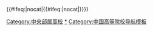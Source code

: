 {{NavboxV2
|name = 中央部属高校
|title = [[中央部属高校|{{white|中华人民共和国中央部门（或单位）所属高等学校}}]]
|titlestyle = background:#bb0000; color:#ffffff;
|bodyclass = hlist

|above = <u>下划线</u>：非本地备案。<sup>专</sup>：[[专科学校]]；<sup>成</sup>：[[成人高等学校|成人高校]]；<sup>军</sup>：军队与武警高校；标<sup>普</sup>或未标明：[[普通高等学校|普通高校]]。（[http://www.moe.gov.cn/jyb_xxgk/s5743/s5744/A03/201906/t20190617_386200.html 来源]）

|below  = 
* [[中国大陆高等学校列表|中国内地高等学校列表]]
* [[世界一流大学和一流学科建设]]
* [[中央部属高校]]
* [[省部共建]]
|selected = {{{1|阁}}}

|abbr1 = 阁
|list1-type = vertical
|list1-border = child
|list1-title = [[国务院组成部门]]所属

 |list1-group1 = [[中华人民共和国教育部|教育部]]<br/>[[中华人民共和国教育部直属高等学校列表|73]]
  |list1-list1-type = vertical
  |list1-list1-border = child
  |list1-list1-removeGroupPadding = 1
  |list1-list1-group1 = 26副部级<br /><sup>+[[985工程|985]]+[[211工程|211]]</sup>
  |list1-list1-list1 = 
* [[北京大学]]
* [[中国人民大学]]
* [[清华大学]]
* [[北京师范大学]]
* [[中国农业大学]]
* [[南开大学]]
* [[天津大学]]
* [[大连理工大学]]
* [[吉林大学]]
* [[复旦大学]]
* [[同济大学]]
* [[上海交通大学]]
* [[南京大学]]
* [[东南大学]]
* [[浙江大学]]
* [[厦门大学]]
* [[山东大学]]
* [[武汉大学]]
* [[华中科技大学]]
* [[中南大学]]
* [[中山大学]]
* [[重庆大学]]
* [[四川大学]]
* [[西安交通大学]]
* [[西北农林科技大学]]
* [[兰州大学]]
  |list1-list1-group2 = 6正司级<br /><sup>+[[985工程|985]]+[[211工程|211]]</sup>
  |list1-list1-list2 = 
* [[东北大学 (中国)|东北大学]]
* [[华东师范大学]]
* [[中国海洋大学]]
* [[湖南大学]]
* [[华南理工大学]]
* [[电子科技大学]]
  |list1-list1-group3 = 40正司级<br /><sup>+[[211工程|211]]</sup>
  |list1-list1-list3 = 
* [[北京科技大学]]
* [[北京化工大学]]
* [[北京语言大学]]
* [[北京外国语大学]]
* [[北京交通大学]]
* [[北京邮电大学]]
* [[中国石油大学（北京）]]
* [[中国传媒大学]]
* [[北京林业大学]]
* [[中国政法大学]]
* [[中央财经大学]]
* [[中央音乐学院]]
* [[中央戏剧学院]]
* [[中央美术学院]]
* [[北京中医药大学]]
* [[对外经济贸易大学]]
* [[华北电力大学]]
* <u>[[中国矿业大学（北京）]]</u>
* <u>[[中国地质大学（北京）]]</u>
* [[东北师范大学]]
* [[东北林业大学]]
* [[华东理工大学]]
* [[东华大学 (上海)|东华大学]]
* [[上海外国语大学]]
* [[上海财经大学]]
* [[河海大学]]
* [[南京农业大学]]
* [[中国药科大学]]
* [[江南大学]]
* [[中国矿业大学]]<sub>（徐州）</sub>
* [[合肥工业大学]]
* <u>[[中国石油大学（华东）]]</u>
* [[武汉理工大学]]
* [[中国地质大学（武汉）]]
* [[华中师范大学]]
* [[华中农业大学]]
* [[中南财经政法大学]]
* [[西南大学]]
* [[西南财经大学]]
* [[西南交通大学]]
* [[陕西师范大学]]
* [[西安电子科技大学]]
* [[长安大学]]
  |list1-list1-list4 = 
* [[国家开放大学|国家开放大学（中央广播电视大学）]]<sup>成</sup>

 |list1-group2 = [[中华人民共和国工业和信息化部|工信部]]
  |list1-list2-type = vertical
  |list1-list2-border = child
  |list1-list2-removeGroupPadding = 1
  |list1-list2-group1 = 4副部级<br /><sup>+[[985工程|985]]+[[211工程|211]]</sup>
  |list1-list2-list1 = 
* [[北京理工大学]]
* [[北京航空航天大学]]
* [[哈尔滨工业大学]]
* [[西北工业大学]]
  |list1-list2-group2 = 3正司级<br /><sup>+[[211工程|211]]</sup>
  |list1-list2-list2 = 
* [[南京理工大学]]
* [[南京航空航天大学]]
* [[哈尔滨工程大学]]

 |list1-group3 = [[中华人民共和国国家民族事务委员会|国家民委]]
  |list1-list3-type = vertical
  |list1-list3-border = child
  |list1-list3-removeGroupPadding = 1
  |list1-list3-group1 = 1正司级<br /><sup>+[[985工程|985]]+[[211工程|211]]+[[教育部与国家民委共建|部委共建]]</sup>
  |list1-list3-list1 = 
* [[中央民族大学]]
  |list1-list3-group2 = 5正司级<br /><sup>+[[教育部与国家民委共建|部委共建]]</sup>
  |list1-list3-list2 = 
* [[西南民族大学]]
* [[中南民族大学]]
* [[西北民族大学]]
* [[北方民族大学]]
* [[大连民族大学]]

 |list1-group4 = [[中华人民共和国公安部|公安部]]
 |list1-list4 = 
* [[中国人民公安大学]]
* [[中国人民公安大学|公安部高级警官学院]]<sup>成</sup>
* [[中国人民警察大学]]
* [[中国刑事警察学院]]
* [[铁道警察学院]]
* [[南京森林警察学院]]

 |list1-group5 = [[中华人民共和国国家安全部|国家安全部]]
 |list1-list5 = 
* [[国际关系学院 (北京)|国际关系学院]]
* [[江南社会学院]]<sup>成</sup>
 |list1-group6 = [[中华人民共和国交通运输部|交通运输部]]
  |list1-list6-type = vertical
  |list1-list6-border = child
  |list1-list6-removeGroupPadding = 1
  |list1-list6-group1 = 1正司级<br /><sup>+[[211工程|211]]</sup>
  |list1-list6-list1 = 
* [[大连海事大学]]

 |list1-group8 = [[中华人民共和国外交部|外交部]]
  |list1-list8-type = vertical
  |list1-list8-border = child
  |list1-list8-removeGroupPadding = 1
  |list1-list8-group1 = 1正司级
  |list1-list8-list1 = 
* [[外交学院]]

 |list1-group9 = [[中华人民共和国司法部|司法部]]
  |list1-list9-type = vertical
  |list1-list9-border = child
  |list1-list9-removeGroupPadding = 1
  |list1-list9-group1 = 1正司级
  |list1-list9-list1 = 
* [[中央司法警官学院]]<sup>普</sup>

 |list1-group10 = [[中华人民共和国国家卫生健康委员会|卫生健康委]]
  |list1-list10-type = vertical
  |list1-list10-border = child
  |list1-list10-removeGroupPadding = 1
  |list1-list10-group1 = 1正司级
  |list1-list10-list1 = 
* [[北京协和医学院]]

 |list1-group11 = [[中华人民共和国应急管理部|应急管理部]]
 |list1-list11 = 
* [[中国消防救援学院]]
* [[华北科技学院]]
* <sup>[[应急管理部消防救援局|消防局]]属</sup>[[消防高等专科学校]]<sup>专</sup>
<!--
 |list1-group12 = [[中华人民共和国自然资源部|自然资源部]]
 |list1-list12 = -->

|abbr2 = 直
|list2-type = vertical
|list2-border = child
|list2-removeGroupPadding = 1
|list2-title = [[国务院直属机构]]所属
 |list2-group1 = [[中华人民共和国海关总署|海关总署]]
 |list2-list1 = 
* [[上海海关学院]]
* [[上海海关学院|海关管理干部学院]]<sup>成</sup>
 |list2-group2 = [[国家体育总局]]
 |list2-list2 = 
* [[北京体育大学]]

|abbr3 = 事
|list3-type = vertical
|list3-border = child
|list3-removeGroupPadding = 1
|list3-title = [[国务院直属事业单位]]所属
 |list3-group1 = [[中国科学院]]
  |list3-list1-type = vertical
  |list3-list1-border = child
  |list3-list1-removeGroupPadding = 1
  |list3-list1-group1 = 1副部级
  |list3-list1-list1 = 
* [[中国科学技术大学]]
  |list3-list1-group2 = 1正司级
  |list3-list1-list2 =
* [[中国科学院大学]]
  |list3-list1-list3 = 
* [[中国科学院成都分院职工大学]]<sup>成</sup>

 |list3-group2 = [[中国社会科学院]]
 |list3-list2=
* [[中国社会科学院大学]]

|abbr4 = 局
|list4-type = vertical
|list4-border = child
|list4-removeGroupPadding = 1
|list4-title = [[国务院部委管理的国家局]]所属
 |list4-group1 = [[中国民用航空局]]
 |list4-list1 = 
* [[中国民航大学]]
* [[上海民航职业技术学院]]
* [[广州民航职业技术学院]]
* [[中国民用航空飞行学院]]
* [[中国民航管理干部学院]]<sup>成</sup>
 |list4-group2 = [[中国地震局]]
 |list4-list2 = 
* [[防灾科技学院]]

|abbr5 = 党
|list5-type = vertical
|list5-border = child
|list5-removeGroupPadding = 1
|list5-title = [[中共中央直属机构]]所属
 |list5-group1 = [[中共中央办公厅]]
 |list5-list1 = 
* [[北京电子科技学院]]
* [[北京电子科技学院|中南海业余大学]]<sup>成</sup>
 |list5-group2 = [[中共中央统一战线工作部|中共中央统战部]]
 |list5-list2 = 
* [[华侨大学]]
* [[暨南大学]]
 |list5-group3 = [[中共中央党校]]
 |list5-list3 = 
* [[中央党校继续教育学院]]<sup>成</sup>

|abbr6 = 军
|list6-type = vertical
|list6-border = child
|list6-removeGroupPadding = 1
|list6-title = [[中央军事委员会|中央军委]]所属
 |list6-group1 = [[中华人民共和国军事编制|副战区级]]
 |list6-list1 = 
* [[中国人民解放军国防大学|国防大学]]
 |list6-group2 = [[中华人民共和国军事编制|正军级]]<br /><sup>+[[985工程|985]]+[[211工程|211]]</sup>
 |list6-list2 = 
* [[中国人民解放军国防科技大学|国防科技大学]]

|abbr7 = 院
|list7-type = vertical
|list7-border = child
|list7-removeGroupPadding = 1
|list7-title = [[中华人民共和国司法体制|中央司法机关]]所属
 |list7-group1 = [[中华人民共和国最高人民法院|最高人民法院]]
 |list7-list1 = 
* [[国家法官学院]]<sup>成</sup>
 |list7-group2 = [[中华人民共和国最高人民检察院|最高人民检察院]]
 |list7-list2 = 
* [[国家检察官学院]]<sup>成</sup>

|abbr9 = 别
|list9-type = vertical
|list9-border = child
|list9-removeGroupPadding = 1
|list9-title = 其他中央单位所属
|list9-list1 = 
* <sup>[[中华全国总工会|全总]]</sup>[[中国劳动关系学院]]
* <sup>[[中国共产主义青年团中央委员会|团中央]]</sup>[[中国共产主义青年团中央团校|中国青年政治学院]]
* <sup>[[中华全国妇女联合会|全国妇联]]</sup>[[中华女子学院]]
* <sup>[[中华全国新闻工作者协会|中国记协]]</sup>[[中国记协职工新闻学院]]<sup>成</sup>

}}{{#ifeq:{{{1|}}}|nocat|{{#ifeq:{{{2|}}}|nocat|[[Category:中央部属高校]]}}}}<noinclude>
[[Category:中央部属高校|*]]
[[Category:中国高等院校导航模板]]
</noinclude>